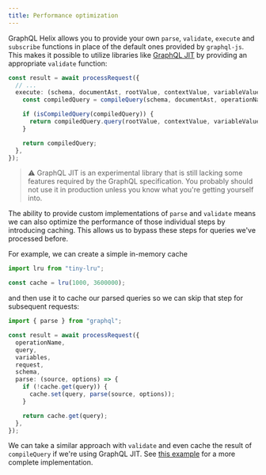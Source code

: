 ```yaml
---
title: Performance optimization
---
```


GraphQL Helix allows you to provide your own `parse`, `validate`, `execute` and `subscribe` functions in place of the default ones provided by `graphql-js`. This makes it possible to utilize libraries like [GraphQL JIT](https://github.com/zalando-incubator/graphql-jit) by providing an appropriate `validate` function:

```ts
const result = await processRequest({
  // ...
  execute: (schema, documentAst, rootValue, contextValue, variableValues, operationName) => {
    const compiledQuery = compileQuery(schema, documentAst, operationName);

    if (isCompiledQuery(compiledQuery)) {
      return compiledQuery.query(rootValue, contextValue, variableValues || {});
    }

    return compiledQuery;
  },
});
```

> ⚠️ GraphQL JIT is an experimental library that is still lacking some features required by the GraphQL specification. You probably should not use it in production unless you know what you're getting yourself into.

The ability to provide custom implementations of `parse` and `validate` means we can also optimize the performance of those individual steps by introducing caching. This allows us to bypass these steps for queries we've processed before.

For example, we can create a simple in-memory cache

```ts
import lru from "tiny-lru";

const cache = lru(1000, 3600000);
```

and then use it to cache our parsed queries so we can skip that step for subsequent requests:

```ts
import { parse } from "graphql";

const result = await processRequest({
  operationName,
  query,
  variables,
  request,
  schema,
  parse: (source, options) => {
    if (!cache.get(query)) {
      cache.set(query, parse(source, options));
    }

    return cache.get(query);
  },
});
```

We can take a similar approach with `validate` and even cache the result of `compileQuery` if we're using GraphQL JIT. See [this example](examples/graphql-jit) for a more complete implementation.

